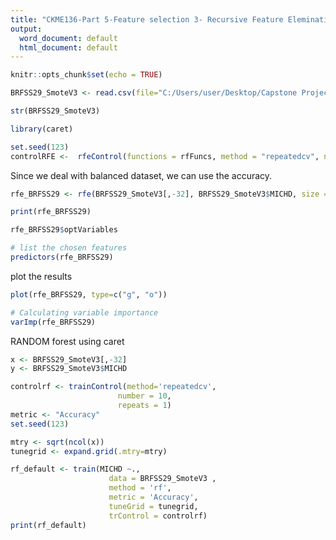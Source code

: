 ---
title: "CKME136-Part 5-Feature selection 3- Recursive Feature Elemination- as of 14-03-2020"
output:
  word_document: default
  html_document: default
---

```{r setup, include=FALSE}
knitr::opts_chunk$set(echo = TRUE)
```

```{r}
BRFSS29_SmoteV3 <- read.csv(file="C:/Users/user/Desktop/Capstone Project/Submission/R codes/BRFSS29-Smote-V3.csv", header=TRUE, sep=",")
```

```{r}
str(BRFSS29_SmoteV3)
```


```{r}
library(caret)
```

```{r}
set.seed(123)
controlRFE <-  rfeControl(functions = rfFuncs, method = "repeatedcv", number = 10, repeats = 1 )
```

Since we deal with balanced dataset, we can use the accuracy. 
```{r}
rfe_BRFSS29 <- rfe(BRFSS29_SmoteV3[,-32], BRFSS29_SmoteV3$MICHD, size = c(5,10,15,20,30,31), rfeControl = controlRFE)
```


```{r}
print(rfe_BRFSS29)
```

```{r}
rfe_BRFSS29$optVariables
```

```{r}
# list the chosen features
predictors(rfe_BRFSS29)
```
plot the results

```{r}
plot(rfe_BRFSS29, type=c("g", "o"))
```

```{r}
# Calculating variable importance
varImp(rfe_BRFSS29)
```

RANDOM forest using caret


```{r}
x <- BRFSS29_SmoteV3[,-32]
y <- BRFSS29_SmoteV3$MICHD

controlrf <- trainControl(method='repeatedcv', 
                        number = 10, 
                        repeats = 1)
metric <- "Accuracy"
set.seed(123)

mtry <- sqrt(ncol(x))
tunegrid <- expand.grid(.mtry=mtry)

rf_default <- train(MICHD ~., 
                      data = BRFSS29_SmoteV3 , 
                      method = 'rf', 
                      metric = 'Accuracy', 
                      tuneGrid = tunegrid, 
                      trControl = controlrf)
print(rf_default)
```







